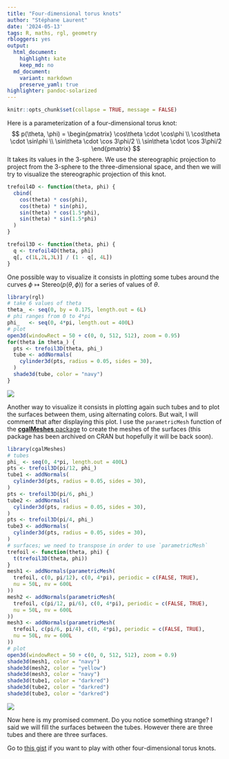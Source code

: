 ```yaml
---
title: "Four-dimensional torus knots"
author: "Stéphane Laurent"
date: '2024-05-13'
tags: R, maths, rgl, geometry
rbloggers: yes
output:
  html_document:
    highlight: kate
    keep_md: no
  md_document:
    variant: markdown
    preserve_yaml: true
highlighter: pandoc-solarized
---
```


```r
knitr::opts_chunk$set(collapse = TRUE, message = FALSE)
```

Here is a parameterization of a four-dimensional torus knot:
$$
p(\theta, \phi) = \begin{pmatrix}
\cos\theta \cdot \cos\phi \\
\cos\theta \cdot \sin\phi \\
\sin\theta \cdot \cos 3\phi/2 \\
\sin\theta \cdot \cos 3\phi/2
\end{pmatrix}
$$
It takes its values in the 3-sphere. We use the stereographic projection to 
project from the 3-sphere to the three-dimensional space, and then we will try 
to visualize the stereographic projection of this knot.
```r
trefoil4D <- function(theta, phi) {
  cbind(
    cos(theta) * cos(phi), 
    cos(theta) * sin(phi), 
    sin(theta) * cos(1.5*phi), 
    sin(theta) * sin(1.5*phi)
  )
}

trefoil3D <- function(theta, phi) {
  q <- trefoil4D(theta, phi)
  q[, c(1L,2L,3L)] / (1 - q[, 4L])
}
```

One possible way to visualize it consists in plotting some tubes around the 
curves $\phi \mapsto \textrm{Stereo}\bigl(p(\theta, \phi)\bigr)$ for a series 
of values of $\theta$.

```r
library(rgl)
# take 6 values of theta
theta_ <- seq(0, by = 0.175, length.out = 6L)
# phi ranges from 0 to 4*pi
phi_   <- seq(0, 4*pi, length.out = 400L)
# plot
open3d(windowRect = 50 + c(0, 0, 512, 512), zoom = 0.95)
for(theta in theta_) {
  pts <- trefoil3D(theta, phi_)
  tube <- addNormals(
    cylinder3d(pts, radius = 0.05, sides = 30),
  )
  shade3d(tube, color = "navy")
}
```

![](./figures/TrefoilKnot4D_tubes.gif)

Another way to visualize it consists in plotting again such tubes and to plot 
the surfaces between them, using alternating colors. But wait, I will comment 
that after displaying this plot. I use the `parametricMesh` function of the 
[**cgalMeshes** package](https://github.com/stla/cgalMeshes) to create the 
meshes of the surfaces (this package has been archived on CRAN but hopefully 
it will be back soon).

```r
library(cgalMeshes)
# tubes
phi_ <- seq(0, 4*pi, length.out = 400L)
pts <- trefoil3D(pi/12, phi_)
tube1 <- addNormals(
  cylinder3d(pts, radius = 0.05, sides = 30),
)
pts <- trefoil3D(pi/6, phi_)
tube2 <- addNormals(
  cylinder3d(pts, radius = 0.05, sides = 30),
)
pts <- trefoil3D(pi/4, phi_)
tube3 <- addNormals(
  cylinder3d(pts, radius = 0.05, sides = 30),
)
# surfaces; we need to transpose in order to use `parametricMesh`
trefoil <- function(theta, phi) {
  t(trefoil3D(theta, phi))
}
mesh1 <- addNormals(parametricMesh(
  trefoil, c(0, pi/12), c(0, 4*pi), periodic = c(FALSE, TRUE),
  nu = 50L, nv = 600L
))
mesh2 <- addNormals(parametricMesh(
  trefoil, c(pi/12, pi/6), c(0, 4*pi), periodic = c(FALSE, TRUE),
  nu = 50L, nv = 600L
))
mesh3 <- addNormals(parametricMesh(
  trefoil, c(pi/6, pi/4), c(0, 4*pi), periodic = c(FALSE, TRUE),
  nu = 50L, nv = 600L
))
# plot
open3d(windowRect = 50 + c(0, 0, 512, 512), zoom = 0.9)
shade3d(mesh1, color = "navy")
shade3d(mesh2, color = "yellow")
shade3d(mesh3, color = "navy")
shade3d(tube1, color = "darkred")
shade3d(tube2, color = "darkred")
shade3d(tube3, color = "darkred")
```

![](./figures/TrefoilKnot4D_fillings.gif)

Now here is my promised comment. Do you notice something strange? I said we 
will fill the surfaces between the tubes. However there are three tubes and 
there are three surfaces.

Go to [this gist](https://gist.github.com/stla/74e14eeac39d75d1bc1945c7cb1fd54e)
if you want to play with other four-dimensional torus knots.
